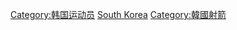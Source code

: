 {{Commonscat|Archers from South Korea}}

[[Category:韩国运动员|Category:韩国运动员]]
[[Category:各國射箭運動員|South Korea]]
[[Category:韓國射箭|Category:韓國射箭]]